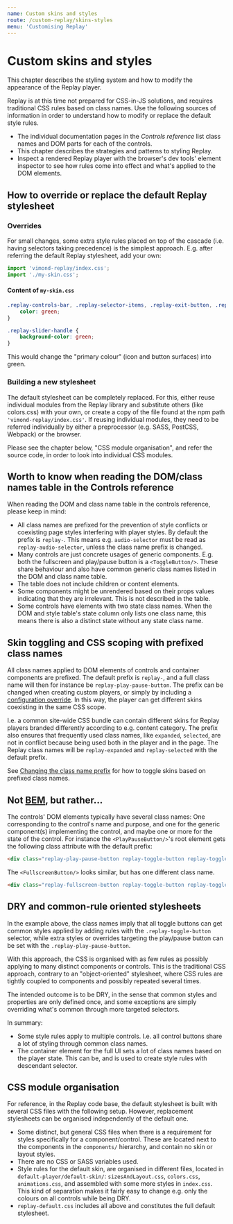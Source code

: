 ```yaml
---
name: Custom skins and styles
route: /custom-replay/skins-styles
menu: 'Customising Replay'
---
```


# Custom skins and styles

This chapter describes the styling system and how to modify the appearance of the Replay player.

Replay is at this time not prepared for CSS-in-JS solutions, and requires traditional CSS rules based on class names. Use the following sources of information in order to understand how to modify or replace the default style rules.

* The individual documentation pages in the *Controls reference* list class names and DOM parts for each of the controls. 
* This chapter describes the strategies and patterns to styling Replay. 
* Inspect a rendered Replay player with the browser's dev tools' element inspector to see how rules come into effect and what's applied to the DOM elements.

## How to override or replace the default Replay stylesheet

### Overrides

For small changes, some extra style rules placed on top of the cascade (i.e. having selectors taking precedence) is the simplest approach. E.g. after referring the default Replay stylesheet, add your own:

```javascript
import 'vimond-replay/index.css';
import './my-skin.css';
```

#### Content of `my-skin.css`

```css
.replay-controls-bar, .replay-selector-items, .replay-exit-button, .replay-playback-monitor-close-button, .replay-buffering-indicator, .replay-goto-live-button.replay-toggled-on:hover {
    color: green;
}

.replay-slider-handle {
    background-color: green;
}
```

This would change the "primary colour" (icon and button surfaces) into green.

### Building a new stylesheet

The default stylesheet can be completely replaced. For this, either reuse individual modules from the Replay library and substitute others (like colors.css) with your own, or create a copy of the file found at the npm path `'vimond-replay/index.css'`. If reusing individual modules, they need to be referred individually by either a preprocessor (e.g. SASS, PostCSS, Webpack) or the browser.

Please see the chapter below, "CSS module organisation", and refer the source code, in order to look into individual CSS modules.

## Worth to know when reading the DOM/class names table in the Controls reference

When reading the DOM and class name table in the controls reference, please keep in mind:

* All class names are prefixed for the prevention of style conflicts or coexisting page styles interfering with player styles. By default the prefix is `replay-`. This means e.g. `audio-selector` must be read as `replay-audio-selector`, unless the class name prefix is changed.
* Many controls are just concrete usages of generic components. E.g. both the fullscreen and play/pause button is a `<ToggleButton/>`. These share behaviour and also have common generic class names listed in the DOM and class name table.
* The table does not include children or content elements.
* Some components might be unrendered based on their props values indicating that they are irrelevant. This is not described in the table.
* Some controls have elements with two state class names. When the DOM and style table's state column only lists one class name, this means there is also a distinct state without any state class name.

## Skin toggling and CSS scoping with prefixed class names

All class names applied to DOM elements of controls and container components are prefixed. The default prefix is `replay-`, and a full class name will then for instance be `replay-play-pause-button`. The prefix can be changed when creating custom players, or simply by including a [configuration override](/custom-replay/configuration). In this way, the player can get different skins coexisting in the same CSS scope. 

I.e. a common site-wide CSS bundle can contain different skins for Replay players branded differently according to e.g. content category. The prefix also ensures that frequently used class names, like `expanded`, `selected`, are not in conflict because being used both in the player and in the page. The Replay class names will be `replay-expanded` and `replay-selected` with the default prefix.

See [Changing the class name prefix](/custom-replay/configuration#changing-the-class-name-prefix) for how to toggle skins based on prefixed class names.


## Not [BEM](http://getbem.com/naming/), but rather...

The controls' DOM elements typically have several class names: One corresponding to the control's name and purpose, and one for the generic component(s) implementing the control, and maybe one or more for the state of the control. For instance the `<PlayPauseButton/>`'s root element gets the following class attribute with the default prefix: 

```html
<div class="replay-play-pause-button replay-toggle-button replay-toggled-off">...</div>
```

The `<FullscreenButton/>` looks similar, but has one different class name.

```html
<div class="replay-fullscreen-button replay-toggle-button replay-toggled-off">...</div>
```

## DRY and common-rule oriented stylesheets

In the example above, the class names imply that all toggle buttons can get common styles applied by adding rules with the `.replay-toggle-button` selector, while extra styles or overrides targeting the play/pause button can be set with the `.replay-play-pause-button`.

With this approach, the CSS is organised with as few rules as possibly applying to many distinct components or controls. This is the traditional CSS approach, contrary to an "object-oriented" stylesheet, where CSS rules are tightly coupled to components and possibly repeated several times.

The intended outcome is to be DRY, in the sense that common styles and properties are only defined once, and some exceptions are simply overriding what's common through more targeted selectors.

In summary:

* Some style rules apply to multiple controls. I.e. all control buttons share a lot of styling through common class names.
* The container element for the full UI sets a lot of class names based on the player state. This can be, and is used to create style rules with descendant selector.

## CSS module organisation

For reference, in the Replay code base, the default stylesheet is built with several CSS files with the following setup. However, replacement stylesheets can be organised independently of the default one.

* Some distinct, but general CSS files when there is a requirement for styles specifically for a component/control. These are located next to the components in the `components/` hierarchy, and contain no skin or layout styles.
* There are no CSS or SASS variables used.
* Style rules for the default skin, are organised in different files, located in `default-player/default-skin/`: `sizesAndLayout.css`, `colors.css`, `animations.css`, and assembled with some more styles in `index.css`. This kind of separation makes it fairly easy to change e.g. only the colours on all controls while being DRY.
* `replay-default.css` includes all above and constitutes the full default stylesheet.


